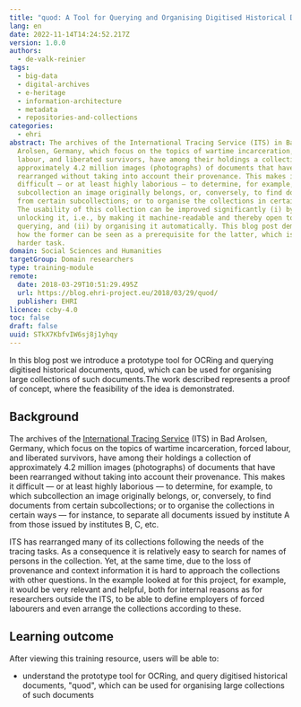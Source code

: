```yaml
---
title: "quod: A Tool for Querying and Organising Digitised Historical Documents"
lang: en
date: 2022-11-14T14:24:52.217Z
version: 1.0.0
authors:
  - de-valk-reinier
tags:
  - big-data
  - digital-archives
  - e-heritage
  - information-architecture
  - metadata
  - repositories-and-collections
categories:
  - ehri
abstract: The archives of the International Tracing Service (ITS) in Bad
  Arolsen, Germany, which focus on the topics of wartime incarceration, forced
  labour, and liberated survivors, have among their holdings a collection of
  approximately 4.2 million images (photographs) of documents that have been
  rearranged without taking into account their provenance. This makes it
  difficult — or at least highly laborious — to determine, for example, to which
  subcollection an image originally belongs, or, conversely, to find documents
  from certain subcollections; or to organise the collections in certain ways.
  The usability of this collection can be improved significantly (i) by
  unlocking it, i.e., by making it machine-readable and thereby open to
  querying, and (ii) by organising it automatically. This blog post demonstrates
  how the former can be seen as a prerequisite for the latter, which is the
  harder task.
domain: Social Sciences and Humanities
targetGroup: Domain researchers
type: training-module
remote:
  date: 2018-03-29T10:51:29.495Z
  url: https://blog.ehri-project.eu/2018/03/29/quod/
  publisher: EHRI
licence: ccby-4.0
toc: false
draft: false
uuid: STkX7KbfvIW6sj8j1yhqy
---
```

In this blog post we introduce a prototype tool for OCRing and querying digitised historical documents, quod, which can be used for organising large collections of such documents.The work described represents a proof of concept, where the feasibility of the idea is demonstrated.

## **Background**

The archives of the [International Tracing Service](https://www.its-arolsen.org/en/archives/) (ITS) in Bad Arolsen, Germany, which focus on the topics of wartime incarceration, forced labour, and liberated survivors, have among their holdings a collection of approximately 4.2 million images (photographs) of documents that have been rearranged without taking into account their provenance. This makes it difficult — or at least highly laborious — to determine, for example, to which subcollection an image originally belongs, or, conversely, to find documents from certain subcollections; or to organise the collections in certain ways — for instance, to separate all documents issued by institute A from those issued by institutes B, C, etc.

ITS has rearranged many of its collections following the needs of the tracing tasks. As a consequence it is relatively easy to search for names of persons in the collection. Yet, at the same time, due to the loss of provenance and context information it is hard to approach the collections with other questions. In the example looked at for this project, for example, it would be very relevant and helpful, both for internal reasons as for researchers outside the ITS, to be able to define employers of forced labourers and even arrange the collections according to these.

## L﻿earning outcome

A﻿fter viewing this training resource, users will be able to:

- understand the prototype tool for OCRing, and query digitised historical documents, "quod", which can be used for organising large collections of such documents

<ExternalResource title="Interested in learning more?" subtitle="Check out quod: A Tool for Querying and Organising Digitised Historical Documents" url="https://blog.ehri-project.eu/2018/03/29/quod/" />